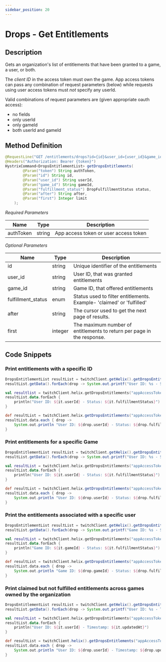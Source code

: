 ```yaml
---
sidebar_position: 20
---
```



# Drops - Get Entitlements

## Description

Gets an organization's list of entitlements that have been granted to a game, a user, or both.

The *client ID* in the access token must own the game. App access tokens can pass any combination of request parameters (below) while requests using user access tokens must *not* specify any userId.

Valid combinations of request parameters are (given appropriate oauth access):
- no fields
- only userId
- only gameId
- both userId and gameId

## Method Definition
```java
@RequestLine("GET /entitlements/drops?id={id}&user_id={user_id}&game_id={game_id}&fulfillment_status={fulfillment_status}&after={after}&first={first}")
@Headers("Authorization: Bearer {token}")
HystrixCommand<DropsEntitlementList> getDropsEntitlements(
        @Param("token") String authToken,
        @Param("id") String id,
        @Param("user_id") String userId,
        @Param("game_id") String gameId,
        @Param("fulfillment_status") DropFulfillmentStatus status,
        @Param("after") String after,
        @Param("first") Integer limit
    );
```

*Required Parameters*

| Name      | Type   | Description                           |
|-----------|--------|---------------------------------------|
| authToken | string | App access token or user access token |

*Optional Parameters*

| Name               | Type    | Description                                                            |
|--------------------|---------|------------------------------------------------------------------------|
| id                 | string  | Unique identifier of the entitlements                                  |
| user_id            | string  | User ID, that was granted entitlements                                 |
| game_id            | string  | Game ID, that offered entitlements                                     |
| fulfillment_status | enum  | Status used to filter entitlements. Example- 'claimed' or 'fulfilled'  |
| after              | string  | The cursor used to get the next page of results.                       |
| first              | integer | The maximum number of entitlements to return per page in the response. |


## Code Snippets

### Print entitlements with a specific ID

<Tabs groupId="code">
<TabItem value="java" label="Java">

```java
DropsEntitlementList resultList = twitchClient.getHelix().getDropsEntitlements("appAccessToken", "entitlementId", null, null, null, null, 1000).execute();
resultList.getData().forEach(drop -> System.out.printf("User ID: %s - Status: %s\n", drop.getUserId(), drop.getFulfillmentStatus()));
```

</TabItem>
<TabItem value="kotlin" label="Kotlin">

```kotlin
val resultlist = twitchClient.helix.getDropsEntitlements("appAccessToken","entitlementId",null,null,null,null,1000).execute()
resultList.data.forEach {
    println("User ID: ${it.userId} - Status: ${it.fulfillmentStatus}")
}
```

</TabItem>
<TabItem value="groovy" label="Groovy">

```groovy
def resultList = twitchClient.helix.getDropsEntitlements("appAccessToken", "entitlementId", null, null, null, null, 1000).execute()
resultList.data.each { drop ->
    System.out.println "User ID: ${drop.userId} - Status: ${drop.fulfillmentStatus}"
}
```

</TabItem>
</Tabs>

### Print entitlements for a specific Game

<Tabs groupId="code">
<TabItem value="java" label="Java">

```java
DropsEntitlementList resultList = twitchClient.getHelix().getDropsEntitlements("appAccessToken", null, null, "gameId", null, null, 1000).execute();
resultList.getData().forEach(drop -> System.out.printf("User ID: %s - Status: %s\n", drop.getUserId(), drop.getFulfillmentStatus()));
```

</TabItem>
<TabItem value="kotlin" label="Kotlin">

```kotlin
val resultList = twitchClient.helix.getDropsEntitlements("appAccessToken", null, null, "gameId", null, null, 1000).execute()
resultList.data.forEach {
    println("User ID: ${it.userId} - Status: ${it.fulfillmentStatus}")
}
```

</TabItem>
<TabItem value="groovy" label="Groovy">

```groovy
def resultList = twitchClient.helix.getDropsEntitlements("appAccessToken", null, null, "gameId", null, null, 1000).execute();
resultList.data.each { drop ->
    System.out.println "User ID: ${drop.userId} - Status: ${drop.fulfillmentStatus}"
}
```

</TabItem>
</Tabs>

### Print the entitlements associated with a specific user

<Tabs groupId="code">
<TabItem value="java" label="Java">

```java
DropsEntitlementList resultList = twitchClient.getHelix().getDropsEntitlements("appAccessToken", null, "userId", null, null, null, 1000).execute();
resultList.getData().forEach(drop -> System.out.printf("Game ID: %s - Status: %s\n", drop.getGameId(), drop.getFulfillmentStatus()));
```

</TabItem>
<TabItem value="kotlin" label="Kotlin">

```kotlin
val resultList = twitchClient.helix.getDropsEntitlements("appAccessToken", null, "userId", null, null, null, 1000).execute()
resultList.data.forEach {
    println("Game ID: ${it.gameId} - Status: ${it.fulfillmentStatus}")
}
```

</TabItem>
<TabItem value="groovy" label="Groovy">

```groovy
def resultList = twitchClient.helix.getDropsEntitlements("appAccessToken", null, "userId", null, null, null, 1000).execute();
resultList.data.each { drop ->
    System.out.println "Game ID: ${drop.gameId} - Status: ${drop.fulfillmentStatus}"
}
```

</TabItem>
</Tabs>

### Print claimed but not fulfilled entitlements across games owned by the organization

<Tabs groupId="code">
<TabItem value="java" label="Java">

```java
DropsEntitlementList resultList = twitchClient.getHelix().getDropsEntitlements("appAccessToken", null, null, null, DropFulfillmentStatus.CLAIMED, null, 1000).execute();
resultList.getData().forEach(drop -> System.out.printf("User ID: %s - Timestamp: %s\n", drop.getUserId(), drop.getUpdatedAt()));
```

</TabItem>
<TabItem value="kotlin" label="Kotlin">

```kotlin
val resultList = twitchClient.helix.getDropsEntitlements("appAccessToken", null, null, null, DropFulfillmentStatus.CLAIMED, null, 1000).execute()
resultList.data.forEach {
    println("User ID: ${it.userId} - Timestamp: ${it.updatedAt}")
}
```

</TabItem>
<TabItem value="groovy" label="Groovy">

```groovy
def resultList = twitchClient.helix().getDropsEntitlements("appAccessToken", null, null, null, DropFulfillmentStatus.CLAIMED, null, 1000).execute();
resultList.data.each { drop ->
    System.out.println "User ID: ${drop.userId} - Timestamp: ${drop.updatedAt}"
}
```

</TabItem>
</Tabs>

